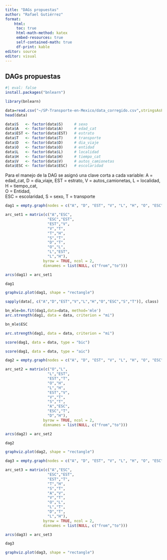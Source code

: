 ```yaml
---
title: "DAGs propuestas"
author: "Rafael Gutiérrez"
format: 
    html:
     toc: true
     html-math-method: katex
     embed-resources: true
     self-contained-math: true
     df-print: kable
editor: source
editor: visual
---
```


## DAGs propuestas

```r
#| eval: false
install.packages("bnlearn")
```
```r
library(bnlearn)
```
```r
data=read.csv("~/SP-Transporte-en-Mexico/data_corregido.csv",stringsAsFactors = TRUE)
head(data)
```
```r
data$S   <- factor(data$S)     # sexo
data$A   <- factor(data$A)     # edad_cat
data$EST <- factor(data$EST)   # estrato
data$T   <- factor(data$T)     # transporte
data$D   <- factor(data$D)     # dia_viaje
data$O   <- factor(data$O)     # entidad
data$L   <- factor(data$L)     # localidad
data$H   <- factor(data$H)     # tiempo_cat
data$V   <- factor(data$V)     # autos_camionetas
data$ESC <- factor(data$ESC)   # escolaridad
```

Para el manejo de la DAG se asignó una clave corta a cada variable:
    A = edad_cat,
    D = dia_viaje,
    EST = estrato,
    V = autos_camionetas,
    L = localidad,
    H = tiempo_cat,     
    O = Entidad,        
    ESC = escolaridad,
    S = sexo,
    T = transporte


```r
dag1 = empty.graph(nodes = c("A", "D", "EST", "V", "L", "H", "O", "ESC","S","T"))
```
```r
arc_set1 = matrix(c("A","ESC",
                   "ESC","EST",
                   "EST","V",
                   "V","T",
                   "T","H",
                   "S","T",
                   "D","T",
                   "O","L",
                   "L","EST",
                   "L","H"), 
                 byrow = TRUE, ncol = 2,
                 dimnames = list(NULL, c("from","to")))
```
```r
arcs(dag1) = arc_set1
```
```r
dag1
```
```r
graphviz.plot(dag1, shape = "rectangle")
```
```r
sapply(data[, c("A","D","EST","V","L","H","O","ESC","S","T")], class)
```
```r
bn_mle=bn.fit(dag1,data=data, method='mle')
arc.strength(dag1, data = data, criterion = "mi")
```
```r
bn_mle$ESC
```


```r
arc.strength(dag1, data = data, criterion = "mi")
```

```r
score(dag1, data = data, type = "bic")
```
```r
score(dag1, data = data, type = "aic")
```


```r
dag2 = empty.graph(nodes = c("A", "D", "EST", "V", "L", "H", "O", "ESC","S","T"))
```

```r
arc_set2 = matrix(c("O","L",
                   "L","EST",
                   "EST","T",
                   "O","H",
                   "L","H",
                   "EST","V",
                   "V","T",
                   "S","T",
                   "A","ESC",
                   "ESC","T",
                   "D","H"), 
                 byrow = TRUE, ncol = 2,
                 dimnames = list(NULL, c("from","to")))
```
```r
arcs(dag2) = arc_set2
```
```r
dag2
```
```r
graphviz.plot(dag2, shape = "rectangle")
```
```r
dag3 = empty.graph(nodes = c("A", "D", "EST", "V", "L", "H", "O", "ESC","S","T"))
```
```r
arc_set3 = matrix(c("A","ESC",
                   "ESC","EST",
                   "EST","T",
                   "T","H",
                   "S","T",
                   "A","V",
                   "V","T",
                   "O","L",
                   "L","T",
                   "D","T",
                   "L","H"), 
                 byrow = TRUE, ncol = 2,
                 dimnames = list(NULL, c("from","to")))
```
```r
arcs(dag3) = arc_set3
```
```r
dag3
```
```r
graphviz.plot(dag3, shape = "rectangle")
```






